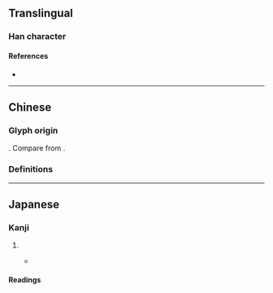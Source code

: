 {{also|師|帅}}
{{character info}}
==Translingual==
{{stroke order|strokes=6}}

===Han character===
{{Han char|rn=50|rad=巾|as=03|sn=6|four=|canj=LLMB|ids=⿰リ帀,⿲丶丿帀}}

====References====
* {{Han ref|kx=0329.051|dkj=08800|dj=0634.150|hdz=10730.070|uh=5E08|ud=24072}}

----

==Chinese==

===Glyph origin===
{{Han simp|師|f=𠂤|t=刂}}. Compare {{zh-l|*帅}} from {{zh-l|*帥}}.

===Definitions===
{{zh-see|師}}

----

==Japanese==

===Kanji===
{{ja-kanji|rs=巾03}}

# {{abbreviation of|ja|師}}
#* {{quote-web|ja|date=2021 Mar 5|author=[https://twitter.com/AA__iUEoHnn @AA__iUEoHnn]|publisher=Twitter|url=https://twitter.com/AA__iUEoHnn/status/1367004449554665473}}
#*: {{ja-usex|[[w:ja:調理師法|調%理%'''师'''%法]]（昭%和%三%十%三%年%法%律%㐧%百%四%十%七%号）[[により]][[調理師|調%理%'''师''']]の[[免%許]]を[[与える]]よってこの[[証]]を[[交%付]]する|^ちょう%り-%'''し'''-%ほう（^しょう%わ% さん%じゅう%さん%-ねん% ほう%りつ% だい%-ひゃく%よん%じゅう%なな-%ごう）に より ちょう%り%-'''し''' の めん%きょ を あたえる よって この しょう を こう%ふ する|This proof will be issued by granting a license for a cook according to the Cooks Law (Showa 33 Act no. 147).}}

====Readings====
{{ja-readings
|goon=し
|kanon=し
|kun=
}}